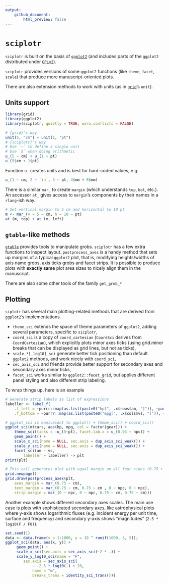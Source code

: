 ---
output: 
    github_document:
        html_preview: false
---

# `sciplotr`
`sciplotr` is built on the basis of [`ggplot2`](https://github.com/tidyverse/ggplot2) (and includes parts of the `ggplot2` distributed under [`GPLv2`](https://github.com/tidyverse/ggplot2/blob/master/LICENSE)).

`sciplotr` provides versions of some `ggplot2` functions (like `theme`, `facet`, `scale`) that produce more manuscript-oriented plots.

There are also extension methods to work with units (as in [`grid`](https://github.com/cran/grid)'s `unit`).

## Units support
```{r}
library(grid)
library(ggplot2)
library(sciplotr, quietly = TRUE, warn.conflicts = FALSE)
```
```{r}
# {grid}'s way
unit(5, "cm") + unit(1, "pt")
# {sciplotr}'s way
# Use `~` to define a single unit
# Use `$` when doing arithmetic
u_(5 ~ cm) + u_(1 ~ pt)
u_(5$cm + 1$pt)
```

Function `u_` creates units and is best for hard-coded values, e.g.
```{r}
u_(1 ~ cm, 2 ~ `in`, 3 ~ pt, 4$mm + 8$mm)
```

There is a similar `mar_` to create `margin` (which understands `top`, `bot`, etc.).
An accessor `at_` gives access to `margin`'s components by their names in a `rlang`-ish way.
```{r}
# Set vertical margin to 5 cm and horizontal to 10 pt
m <- mar_(v = 5 ~ cm, h = 10 ~ pt)
at_(m, top) + at_(m, left)
```

## `gtable`-like methods
[`gtable`](https://github.com/r-lib/gtable) provides tools to manipulate grobs.
`sciplotr` has a few extra functions to inspect layout.
`postprocess_axes` is a handy method that sets up margins of a typical `ggplot2` plot, that is, modifying heights/widths of axis name grobs, axis ticks grobs and facet strips. It is possible to produce plots with **exactly same** plot area sizes to nicely align them in the manuscript.

There are also some other tools of the family `get_grob_*`

## Plotting
`siplotr` has several main plotting-related methods that are derived from `ggplot2`'s implementations.

- `theme_sci` extends the space of theme parameters of `ggplot2`, adding several parameters, specific to `sicplotr`,
- `coord_sci` is a copy of `coord_cartesian` (`CoordSci` derives from `CoordCartesian`), which explicitly plots minor axes ticks (using grid.minor breaks that can be displayed as grid lines, but not as ticks),
- `scale_*[_log10]_sci` generate better tick positioning than default `ggplot2` methods, and work nicely with `coord_sci`,
- `sec_axis_sci` and friends provide better support for secondary axes and secondary axes minor ticks,
- `facet_sci` works similar to `ggplot2::facet_grid`, but applies different panel styling and also different strip labeling.

To wrap things up, here is an example
```{r plot_1}
# Generate strip labels as list of expressions
labeller <- label_f(
    .f_left = ~purrr::map(as.list(paste0("hp[", .x$rows$am, "]")), ~parse(text = .x)),
    .f_bottom = ~purrr::map(as.list(paste0("mpg[", .x$cols$vs, "]")), ~parse(text = .x)))

# ggplot_sci is equivalent to ggplot() + theme_sci() + coord_sci()
ggplot_sci(mtcars, aes(hp, mpg, col = factor(gear))) +
    theme_sci(ticks = -u_(5~pt), facet.lab.x = u_(0.93 ~ npc)) +
    geom_point() +
    scale_x_sci(name = NULL, sec.axis = dup_axis_sci_weak()) +
    scale_y_sci(name = NULL, sec.axis = dup_axis_sci_weak()) +
    facet_sci(am ~ vs, 
        labeller = labeller) -> plt
print(plt)
```
```{r plot_2}
# This call generates plot with equal margin on all four sides (0.75 + 0.75 cm)
grid.newpage()
grid.draw(postprocess_axes(plt, 
    axes_margin = mar_(0.75 ~ cm), 
    text_margin = mar_(0.75 ~ cm, 0.75 ~ cm , 0 ~ npc, 0 ~ npc),
    strip_margin = mar_(0 ~ npc, 0 ~ npc, 0.75 ~ cm, 0.75 ~ cm)))
```


Another example shows different secondary axes scales. The main use case is plots with sophisticated secondary axes, like astrophysical plots where y-axis shows logarithmic fluxes (e.g. incident energy per unit time, surface and frequency) and secondary y-axis shows "magnitudes" (`2.5 * log10(F / F0)`).

```{r plot_3}
set.seed(1)
data <- data.frame(x = 1:1000, y = 10 ^ runif(1000, 3, 5));
ggplot_sci(data, aes(x, y)) +
     geom_point() +
     scale_x_sci(sec.axis = sec_axis_sci(~2 * .)) +
     scale_y_log10_sci(name = "F",
        sec.axis = sec_axis_sci(
            ~ -2.5 * log10(.) + 20, 
            name = "m", 
            breaks_trans = identity_sci_trans()))
```